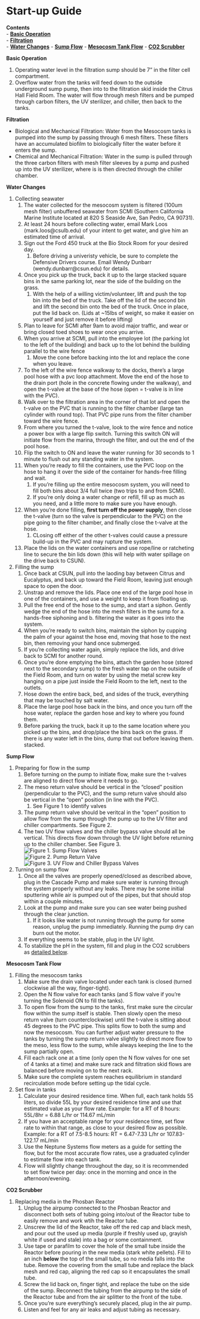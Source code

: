 # Start-up Guide

**Contents**  
- [**Basic Operation**](#Basic_Operation)  
- [**Filtration**](#Filtration)  
- [**Water Changes**](#Water_Changes)
- [**Sump Flow**](#Sump_Flow)
- [**Mesocosm Tank Flow**](#Meso_Flow)
- [**CO2 Scrubber**](#CO2_Scrubber)  

<a name="Basic_Operation"></a> **Basic Operation**

1. Operating water level in the filtration sump should be 7" in the filter cell compartment.
1. Overflow water from the tanks will feed down to the outside underground sump pump, then into to the filtration skid inside the Citrus Hall Field Room.  The water will flow through mesh filters and be pumped through carbon filters, the UV sterilizer, and chiller, then back to the tanks.

<a name="Filtration"></a> **Filtration**

* Biological and Mechanical Filtration: Water from the Mesocosm tanks is pumped into the sump by passing through 6 mesh filters.  These filters have an accumulated biofilm to biologically filter the water before it enters the sump.
* Chemical and Mechanical Filtration: Water in the sump is pulled through the three carbon filters with mesh filter sleeves by a pump and pushed up into the UV sterilizer, where is is then directed through the chiller chamber.


<a name="Water_Changes"></a> **Water Changes**

1. Collecting seawater
    1. The water collected for the mesocosm system is filtered (100um mesh filter) unbuffered seawater from SCMI (Southern California Marine Institute located at 820 S Seaside Ave, San Pedro, CA 90731).
    1. At least 24 hours before collecting water, email Mark Loos (mark.loos@csulb.edu) of your intent to get water, and give him an estimated time of arrival.
    1. Sign out the Ford 450 truck at the Bio Stock Room for your desired day.
        1. Before driving a univeristy vehicle, be sure to complete the Defensive Drivers course.  Email Wendy Dunbarr (wendy.dunbarr@csun.edu) for details.
    1. Once you pick up the truck, back it up to the large stacked square bins in the same parking lot, near the side of the building on the grass.
        1. With the help of a willing victim/volunteer, lift and push the top bin into the bed of the truck.  Take off the lid of the second bin and lift the second bin onto the bed of the truck. Once in place, put the lid back on.  (Lids at ~15lbs of weight, so make it easier on yourself and just remove it before lifting)
    1. Plan to leave for SCMI after 9am to avoid major traffic, and wear or bring closed toed shoes to wear once you arrive.
    1. When you arrive at SCMI, pull into the employee lot (the parking lot to the left of the building) and back up to the lot behind the building parallel to the wire fence
        1. Move the cone before backing into the lot and replace the cone when you leave.
    1. To the left of the wire fence walkway to the docks, there's a large pool hose with a pvc loop attachment.  Move the end of the hose to the drain port (hole in the concrete flowing under the walkway), and open the t-valve at the base of the hose (open = t-valve is in line with the PVC).
    1. Walk over to the filtration area in the corner of that lot and open the t-valve on the PVC that is running to the filter chamber (large tan cylinder with round top).  That PVC pipe runs from the filter chamber toward the wire fence.
    1. From where you turned the t-valve, look to the wire fence and notice a power box with a large flip switch.  Turning this switch ON will initiate flow from the marina, through the filter, and out the end of the pool hose.
    1. Flip the switch to ON and leave the water running for 30 seconds to 1 minute to flush out any standing water in the system.
    1. When you're ready to fill the containers, use the PVC loop on the hose to hang it over the side of the container for hands-free filling and wait.
        1. If you're filling up the entire mesocosm system, you will need to fill both bins about 3/4 full twice (two trips to and from SCMI).
        1. If you're only doing a water change or refill, fill up as much as you need, and a little more to make sure you have enough.
    1. When you're done filling, **first turn off the power supply**, then close the t-valve (turn so the valve is perpendicular to the PVC) on the pipe going to the filter chamber, and finally close the t-valve at the hose.
        1. CLosing off either of the other t-valves could cause a pressure build-up in the PVC and may rupture the system.
    1. Place the lids on the water containers and use rope/line or ratcheting line to secure the bin lids down (this will help with water spillage on the drive back to CSUN).
1. Filling the sump
    1. Once back at CSUN, pull into the laoding bay between Citrus and Eucalyptus, and back up toward the Field Room, leaving just enough space to open the door.
    1. Unstrap and remove the lids.  Place one end of the large pool hose in one of the containers, and use a weight to keep it from floating up.
    1. Pull the free end of the hose to the sump, and start a siphon.  Gently wedge the end of the hose into the mesh filters in the sump for a. hands-free siphoning and b. filtering the water as it goes into the system.
    1. When you're ready to switch bins, maintain the siphon by cupping the palm of your against the hose end, moving that hose to the next bin, then removing your hand once submerged.
    1. If you're collecting water again, simply replace the lids, and drive back to SCMI for another round.
    1. Once you're done emptying the bins, attach the garden hose (stored next to the secondary sump) to the fresh water tap on the outside of the Field Room, and turn on water by using the metal screw key hanging on a pipe just inside the Field Room to the left, next to the outlets.
    1. Hose down the entire back, bed, and sides of the truck, everything that may be touched by salt water.
    1. Place the large pool hose back in the bins, and once you turn off the hose water, replace the garden hose and key to where you found them.
    1. Before parking the truck, back it up to the same location where you picked up the bins, and drop/place the bins back on the grass.  If there is any water left in the bins, dump that out before leaving them. stacked.

<a name="Sump_Flow"></a> **Sump Flow**

1. Preparing for flow in the sump
    1. Before turning on the pump to initiate flow, make sure the t-valves are aligned to direct flow where it needs to go.
    1. The meso return valve should be vertical in the "closed" position (perpendicular to the PVC), and the sump return valve should also be vertical in the "open" position (in line with the PVC).
        1. See Figure 1 to identify valves
    1. The pump return valve should be veritcal in the "open" position to allow flow from the sump through the pump up to the UV filter and chiller compartments.  See Figure 2.
    1. The two UV flow valves and the chiller bypass valve should all be vertical.  This directs flow down through the UV light before returning up to the chiller chamber.  See Figure 3.  
    ![Figure 1. Sump Flow Valves](images/Sump_Flow_Valves)  
    ![Figure 2. Pump Return Valve](images/Pump_Valve)  
    ![Figure 3. UV Flow and Chiller Bypass Valves](images/UV_Valves)  
1. Turning on sump flow
    1. Once all the valves are properly opened/closed as described above, plug in the Cascade Pump and make sure water is running through the system properly without any leaks.  There may be some initial sputtering while air is pumped out of the pipes, but that should stop within a couple minutes.
    1. Look at the pump and make sure you can see water being pushed through the clear junction.
        1. If it looks like water is not running through the pump for some reason, unplug the pump immediately.  Running the pump dry can burn out the motor.
    1. If everything seems to be stable, plug in the UV light.
    1. To stabilize the pH in the system, fill and plug in the CO2 scrubbers as [detailed below](#CO2_Scrubber).


<a name="Meso_Flow"></a> **Mesocosm Tank Flow**

1. Filling the mesocosm tanks 
    1. Make sure the drain valve located under each tank is closed (turned clockwise all the way, finger-tight).
    1. Open the N flow valve for each tanks (and S flow valve if you're turning the Solenoid ON to fill the tanks).
    1. To open flow from the sump to the tanks, first make sure the circular flow within the sump itself is stable.  Then slowly open the meso return valve (turn counterclockwise) until the t-valve is sitting about 45 degrees to the PVC pipe.  This splits flow to both the sump and now the mesocosm.  You can further adjust water pressure to the tanks by turning the sump return valve slightly to direct more flow to the meso, less flow to the sump, while always keeping the line to the sump partially open.
    1. Fill each rack one at a time (only open the N flow valves for one set of 4 tanks at a time) and make sure rack and filtration skid flows are balanced before moving on to the next rack.
    1. Make sure the complete system reaches equilibrium in standard recirculation mode before setting up the tidal cycle.
1. Set flow in tanks
    1. Calculate your desired residence time.  When full, each tank holds 55 liters, so divide 55L by your desired residence time and use that estimated value as your flow rate.  Example: for a RT of 8 hours: 55L/8hr = 6.88 L/hr or 114.67 mL/min
    1. If you have an acceptable range for your residence time, set flow rate to within that range, as close to your desired flow as possible.  Example: for a RT of 7.5-8.5 hours: RT = 6.47-7.33 L/hr or 107.83-122.17 mL/min
    1. Use the Neptune Systems flow meters as a guide for setting the flow, but for the most accurate flow rates, use a graduated cylinder to estimate flow into each tank.
    1. Flow will slightly change throughout the day, so it is recommended to set flow twice per day: once in the morning and once in the afternoon/evening.


<a name="CO2_Scrubber"></a> **CO2 Scrubber**

1. Replacing media in the Phosban Reactor
    1. Unplug the airpump connected to the Phosban Reactor and disconnect both sets of tubing going into/out of the Reactor tube to easily remove and work wtih the Reactor tube.
    1. Unscrew the lid of the Reactor, take off the red cap and black mesh, and pour out the used up media (purple if freshly used up, grayish white if used and stale) into a bag or some containment.
    1. Use tape or parafilm to cover the hole of the small tube inside the Reactor before pouring in the new media (stark white pellets).  Fill to an inch **below** the top of the small tube, so no media falls into the tube.  Remove the covering from the small tube and replace the black mesh and red cap, aligning the red cap so it encapsulates the small tube.
    1. Screw the lid back on, finger tight, and replace the tube on the side of the sump.  Reconnect the tubing from the airpump to the side of the Reactor tube and from the air splitter to the front of the tube.
    1. Once you're sure everything's securely placed, plug in the air pump.
    1. Listen and feel for any air leaks and adjust tubing as necessary.